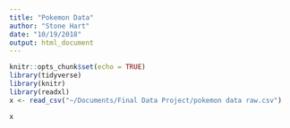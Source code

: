 ```yaml
---
title: "Pokemon Data"
author: "Stone Hart"
date: "10/19/2018"
output: html_document
---
```


```r
knitr::opts_chunk$set(echo = TRUE)
library(tidyverse)
library(knitr)
library(readxl)
x <- read_csv("~/Documents/Final Data Project/pokemon data raw.csv")

x
```

